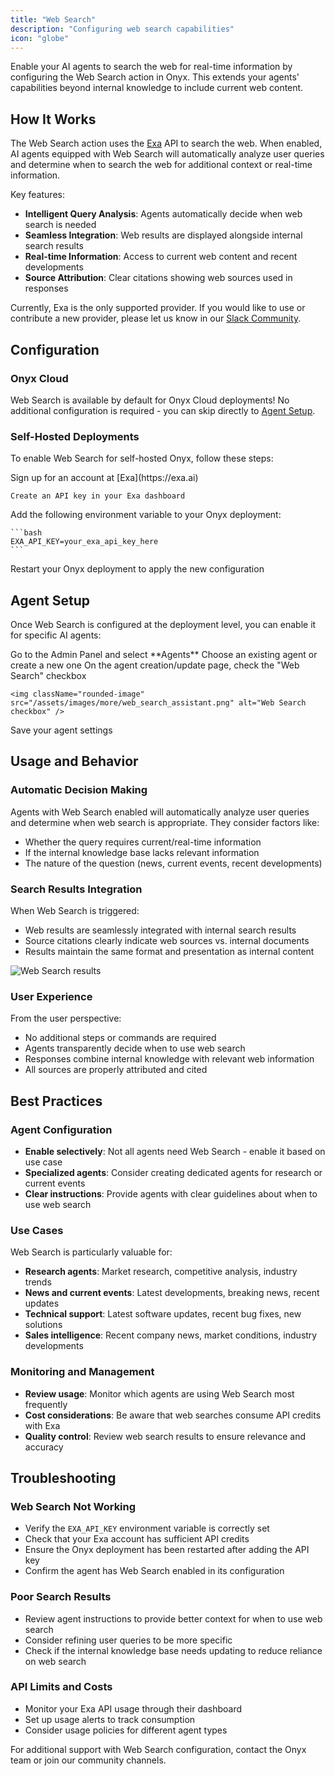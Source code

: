 ```yaml
---
title: "Web Search"
description: "Configuring web search capabilities"
icon: "globe"
---
```


Enable your AI agents to search the web for real-time information by configuring the Web Search action in Onyx.
This extends your agents' capabilities beyond internal knowledge to include current web content.

## How It Works

The Web Search action uses the [Exa](https://exa.ai) API to search the web. When enabled,
AI agents equipped with Web Search will automatically analyze user queries and determine when to search the web for
additional context or real-time information.

Key features:
- **Intelligent Query Analysis**: Agents automatically decide when web search is needed
- **Seamless Integration**: Web results are displayed alongside internal search results
- **Real-time Information**: Access to current web content and recent developments
- **Source Attribution**: Clear citations showing web sources used in responses

Currently, Exa is the only supported provider. If you would like to use or contribute a new provider,
please let us know in our [Slack
Community](https://join.slack.com/t/onyx-dot-app/shared_invite/zt-34lu4m7xg-TsKGO6h8PDvR5W27zTdyhA).

## Configuration

### **Onyx Cloud**

Web Search is available by default for Onyx Cloud deployments!
No additional configuration is required - you can skip directly to [Agent Setup](#agent-setup).

### **Self-Hosted Deployments**

To enable Web Search for self-hosted Onyx, follow these steps:

<Steps>
  <Step title="Create Exa Account and Generate an API Key">
    Sign up for an account at [Exa](https://exa.ai)
    
    Create an API key in your Exa dashboard
  </Step>

  <Step title="Configure Environment Variable">
    Add the following environment variable to your Onyx deployment:

    ```bash
    EXA_API_KEY=your_exa_api_key_here
    ```
  </Step>

  <Step title="Restart Services">
    Restart your Onyx deployment to apply the new configuration
  </Step>
</Steps>

## Agent Setup

Once Web Search is configured at the deployment level, you can enable it for specific AI agents:

<Steps>
  <Step title="Navigate to Agents">
    Go to the Admin Panel and select **Agents**
  </Step>

  <Step title="Create or Edit Agent">
    Choose an existing agent or create a new one
  </Step>

  <Step title="Enable Web Search">
    On the agent creation/update page, check the "Web Search" checkbox

    <img className="rounded-image" src="/assets/images/more/web_search_assistant.png" alt="Web Search checkbox" />
  </Step>

  <Step title="Save Configuration">
    Save your agent settings
  </Step>
</Steps>



## Usage and Behavior

### **Automatic Decision Making**

Agents with Web Search enabled will automatically analyze user queries and determine when web search is appropriate.
They consider factors like:
- Whether the query requires current/real-time information
- If the internal knowledge base lacks relevant information
- The nature of the question (news, current events, recent developments)

### **Search Results Integration**

When Web Search is triggered:
- Web results are seamlessly integrated with internal search results
- Source citations clearly indicate web sources vs. internal documents
- Results maintain the same format and presentation as internal content

<img className="rounded-image" src="/assets/images/more/web_search_results.png" alt="Web Search results" />

### **User Experience**

From the user perspective:
- No additional steps or commands are required
- Agents transparently decide when to use web search
- Responses combine internal knowledge with relevant web information
- All sources are properly attributed and cited

## Best Practices

### **Agent Configuration**

- **Enable selectively**: Not all agents need Web Search - enable it based on use case
- **Specialized agents**: Consider creating dedicated agents for research or current events
- **Clear instructions**: Provide agents with clear guidelines about when to use web search

### **Use Cases**

Web Search is particularly valuable for:
- **Research agents**: Market research, competitive analysis, industry trends
- **News and current events**: Latest developments, breaking news, recent updates
- **Technical support**: Latest software updates, recent bug fixes, new solutions
- **Sales intelligence**: Recent company news, market conditions, industry developments

### **Monitoring and Management**

- **Review usage**: Monitor which agents are using Web Search most frequently
- **Cost considerations**: Be aware that web searches consume API credits with Exa
- **Quality control**: Review web search results to ensure relevance and accuracy

## Troubleshooting

### **Web Search Not Working**

- Verify the `EXA_API_KEY` environment variable is correctly set
- Check that your Exa account has sufficient API credits
- Ensure the Onyx deployment has been restarted after adding the API key
- Confirm the agent has Web Search enabled in its configuration

### **Poor Search Results**

- Review agent instructions to provide better context for when to use web search
- Consider refining user queries to be more specific
- Check if the internal knowledge base needs updating to reduce reliance on web search

### **API Limits and Costs**

- Monitor your Exa API usage through their dashboard
- Set up usage alerts to track consumption
- Consider usage policies for different agent types

For additional support with Web Search configuration, contact the Onyx team or join our community channels.
